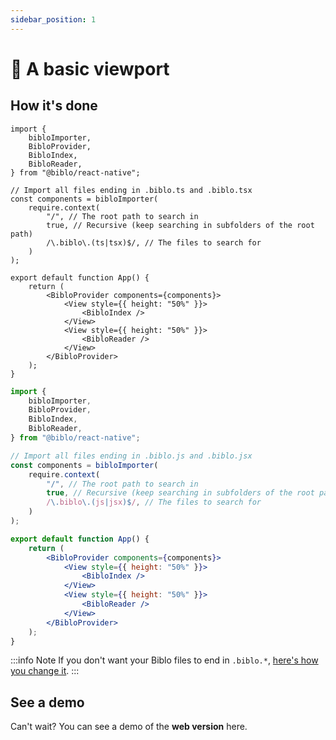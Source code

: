 ```yaml
---
sidebar_position: 1
---
```



# 🌱 A basic viewport

## How it's done

<Tabs groupId="language">
<TabItem value="ts" label="TypeScript" default>

```tsx
import {
    bibloImporter,
    BibloProvider,
    BibloIndex,
    BibloReader,
} from "@biblo/react-native";

// Import all files ending in .biblo.ts and .biblo.tsx
const components = bibloImporter(
    require.context(
        "/", // The root path to search in
        true, // Recursive (keep searching in subfolders of the root path)
        /\.biblo\.(ts|tsx)$/, // The files to search for
    )
);

export default function App() {
    return (
        <BibloProvider components={components}>
            <View style={{ height: "50%" }}>
                <BibloIndex />
            </View>
            <View style={{ height: "50%" }}>
                <BibloReader />
            </View>
        </BibloProvider>
    );
}
```

</TabItem>
<TabItem value="js" label="JavaScript">

```jsx
import {
    bibloImporter,
    BibloProvider,
    BibloIndex,
    BibloReader,
} from "@biblo/react-native";

// Import all files ending in .biblo.js and .biblo.jsx
const components = bibloImporter(
    require.context(
        "/", // The root path to search in
        true, // Recursive (keep searching in subfolders of the root path)
        /\.biblo\.(js|jsx)$/, // The files to search for
    )
);

export default function App() {
    return (
        <BibloProvider components={components}>
            <View style={{ height: "50%" }}>
                <BibloIndex />
            </View>
            <View style={{ height: "50%" }}>
                <BibloReader />
            </View>
        </BibloProvider>
    );
}
```

</TabItem>
</Tabs>

:::info Note
If you don't want your Biblo files to end in `.biblo.*`,
[here's how you change it](/docs/customization/biblo-file-extension/).
:::

## See a demo

Can't wait? You can see a demo of the **web version** here.

<DeviceFrame text="Open demo" url="https://biblo.saxofonsolo.dk/demo/basic-viewport" />
